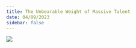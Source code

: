 ```yaml
---
title: The Unbearable Weight of Massive Talent
date: 04/09/2023
sidebar: false
---
```


![](https://m.media-amazon.com/images/M/MV5BNDM2ODNiMWItOWRkNS00ODE3LWE2OGYtNTZkMDJkOWI1ODMxXkEyXkFqcGdeQXVyMjMxOTE0ODA@._V1_.jpg)
